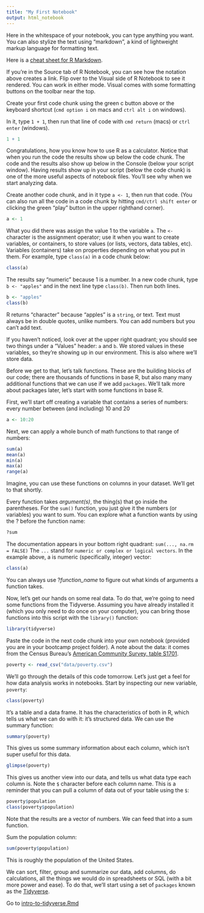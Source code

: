 ```yaml
---
title: "My First Notebook"
output: html_notebook
---
```


Here in the whitespace of your notebook, you can type anything you want. You can also stylize the text using "markdown", a kind of lightweight markup language for formatting text.

Here is a [cheat sheet for R Markdown](https://www.rstudio.com/wp-content/uploads/2015/02/rmarkdown-cheatsheet.pdf).

If you're in the Source tab of R Notebook, you can see how the notation above creates a link. Flip over to the Visual side of R Notebook to see it rendered. You can work in either mode. Visual comes with some formatting buttons on the toolbar near the top.

Create your first code chunk using the green c button above or the keyboard shortcut (`cmd option i` on macs and `ctrl alt i` on windows).

In it, type `1 + 1`, then run that line of code with `cmd return` (macs) or `ctrl enter` (windows).

```r
1 + 1
```

Congratulations, how you know how to use R as a calculator. Notice that when you run the code the results show up below the code chunk. The code and the results also show up below in the Console (below your script window). Having results show up in your script (below the code chunk) is one of the more useful aspects of notebook files. You'll see why when we start analyzing data.

Create another code chunk, and in it type `a <- 1`, then run that code. (You can also run all the code in a code chunk by hitting `cmd/ctrl shift enter` or clicking the green "play" button in the upper righthand corner).

```r
a <- 1
```

What you did there was assign the value 1 to the variable `a`. The `<-` character is the assignment operator; use it when you want to create variables, or containers, to store values (or lists, vectors, data tables, etc). Variables (containers) take on properties depending on what you put in them. For example, type `class(a)` in a code chunk below:

```r
class(a)
```

The results say "numeric" because 1 is a number. In a new code chunk, type `b <- "apples"` and in the next line type `class(b)`. Then run both lines.

```r
b <- "apples"
class(b)
```

R returns "character" because "apples" is a `string`, or text. Text must always be in double quotes, unlike numbers. You can add numbers but you can't add text.

If you haven't noticed, look over at the upper right quadrant; you should see two things under a "Values" header: `a` and `b`. We stored values in these variables, so they're showing up in our environment. This is also where we'll store data.

Before we get to that, let's talk functions. These are the building blocks of our code; there are thousands of functions in base R, but also many many additional functions that we can use if we add `packages`. We'll talk more about packages later, let's start with some functions in base R.

First, we'll start off creating a variable that contains a series of numbers: every number between (and including) 10 and 20

```r
a <- 10:20
```

Next, we can apply a whole bunch of math functions to that range of numbers:

```r
sum(a)
mean(a)
min(a)
max(a)
range(a)
```

Imagine, you can use these functions on columns in your dataset. We'll get to that shortly.

Every function takes *argument(s)*, the thing(s) that go inside the parentheses. For the `sum()` function, you just give it the numbers (or variables) you want to sum. You can explore what a function wants by using the ? before the function name:

```r
?sum
```

The documentation appears in your bottom right quadrant: `sum(..., na.rm = FALSE)` The `...` stand for `numeric or complex or logical vectors`. In the example above, a is numeric (specifically, integer) vector:

```r
class(a)
```

You can always use ?*function_name* to figure out what kinds of arguments a function takes.

Now, let's get our hands on some real data. To do that, we're going to need some functions from the Tidyverse. Assuming you have already installed it (which you only need to do once on your computer), you can bring those functions into this script with the `library()` function:
```r
library(tidyverse)
```

Paste the code in the next code chunk into your own notebook (provided you are in your bootcamp project folder). A note about the data: it comes from the Census Bureau's [American Community Survey, table S1701](https://data.census.gov/cedsci/table?q=Poverty&tid=ACSST1Y2021.S1701).

```r
poverty <- read_csv("data/poverty.csv")
```

We'll go through the details of this code tomorrow. Let's just get a feel for how data analysis works in notebooks. Start by inspecting our new variable, `poverty`:

```r
class(poverty)
```

It's a table and a data frame. It has the characteristics of both in R, which tells us what we can do with it: it's structured data. We can use the summary function:

```r
summary(poverty)
```

This gives us some summary information about each column, which isn't super useful for this data. 

```r
glimpse(poverty)
```
This gives us another view into our data, and tells us what data type each column is. Note the `$` character before each column name. This is a reminder that you can pull a column of data out of your table using the `$`: 
```r
poverty$population
class(poverty$population)
```
Note that the results are a vector of numbers. We can feed that into a sum function.

Sum the population column:

```r
sum(poverty$population)
```

This is roughly the population of the United States.

We can sort, filter, group and summarize our data, add columns, do calculations, all the things we would do in spreadsheets or SQL (with a bit more power and ease). To do that, we'll start using a set of `packages` known as the [Tidyverse](https://www.tidyverse.org/).

Go to [intro-to-tidyverse.Rmd](scripts/intro-to-tidyverse.Rmd)
